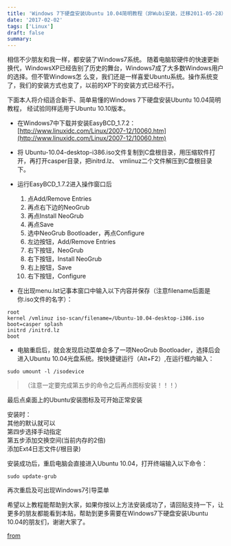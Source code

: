 ```yaml
---
title: 'Windows 7下硬盘安装Ubuntu 10.04简明教程（非Wubi安装，迁移2011-05-28）'
date: '2017-02-02'
tags: ['Linux']
draft: false
summary: 
---
```


相信不少朋友和我一样，都安装了Windows7系统。 随着电脑软硬件的快速更新换代，WindowsXP已经告别了历史的舞台，Windows7成了大多数Windows用户的选择。但不管Windows怎 么变，我们还是一样喜爱Ubuntu系统。操作系统变了，我们的安装方式也变了，以前的XP下的安装方式已经不行。

下面本人将介绍适合新手、简单易懂的Windows 7下硬盘安装Ubuntu 10.04简明教程，
经试验同样适用于Ubuntu 10.10版本。

* 在Windows7中下载并安装EasyBCD_1.7.2：[http://www.linuxidc.com/Linux/2007-12/10060.htm](http://www.linuxidc.com/Linux/2007-12/10060.htm)  
* 将 Ubuntu-10.04-desktop-i386.iso文件复制到C盘根目录，用压缩软件打开，再打开casper目录，把initrd.lz、 vmlinuz二个文件解压到C盘根目录下。
* 运行EasyBCD_1.7.2进入操作窗口后  
  1. 点Add/Remove Entries
  2. 再点右下边的NeoGrub
  3. 再点Install NeoGrub
  4. 再点Save
  5. 选中NeoGrub Bootloader，再点Configure
    1. 左边按钮，Add/Remove Entries
    2. 右下按钮，NeoGrub
    3. 右下按钮，Install NeoGrub
    4. 右上按钮，Save
    5. 右下按钮，Configure

* 在出现menu.lst记事本窗口中输入以下内容并保存（注意filename后面是你.iso文件的名字）：
```
root
kernel /vmlinuz iso-scan/filename=/Ubuntu-10.04-desktop-i386.iso boot=casper splash
initrd /initrd.lz
boot
```
* 电脑重启后，就会发现启动菜单会多了一项NeoGrub Bootloader，选择后会进入Ubuntu 10.04光盘系统。按快捷键运行（Alt+F2）,在运行框内输入：
```
sudo umount -l /isodevice
```
> （注意一定要完成第五步的命令之后再点图标安装！！！）

最后点桌面上的Ubuntu安装图标及可开始正常安装

安装时：  
其他的默认就可以  
第四步选择手动指定    
第五步添加交换空间(当前内存的2倍)   
添加Ext4日志文件(/根目录)  

安装成功后，重启电脑会直接进入Ubuntu 10.04，打开终端输入以下命令：
```
sudo update-grub
```
再次重启及可出现Windows7引导菜单

希望以上教程能帮助到大家，如果你按以上方法安装成功了，请回贴支持一下，让更多的朋友都能看到本贴，帮助到更多需要在Windows7下硬盘安装Ubuntu 10.04的朋友们，谢谢大家了。

[from](http://www.linuxidc.com/Linux/2010-05/25875.htm)